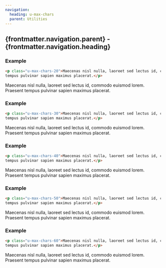 ```yaml
---
navigation:
  heading: u-max-chars
  parent: Utilities
---
```


## {frontmatter.navigation.parent} - {frontmatter.navigation.heading}
### Example
```html
<p class="u-max-chars-20">Maecenas nisl nulla, laoreet sed lectus id, commodo euismod lorem. Praesent
tempus pulvinar sapien maximus placerat.</p>
```

<p class="u-max-chars-20">Maecenas nisl nulla, laoreet sed lectus id, commodo euismod lorem. Praesent
tempus pulvinar sapien maximus placerat.</p>


### Example
```html
<p class="u-max-chars-30">Maecenas nisl nulla, laoreet sed lectus id, commodo euismod lorem. Praesent
tempus pulvinar sapien maximus placerat.</p>
```

<p class="u-max-chars-30">Maecenas nisl nulla, laoreet sed lectus id, commodo euismod lorem. Praesent
tempus pulvinar sapien maximus placerat.</p>


### Example
```html
<p class="u-max-chars-40">Maecenas nisl nulla, laoreet sed lectus id, commodo euismod lorem. Praesent
tempus pulvinar sapien maximus placerat.</p>
```

<p class="u-max-chars-40">Maecenas nisl nulla, laoreet sed lectus id, commodo euismod lorem. Praesent
tempus pulvinar sapien maximus placerat.</p>


### Example
```html
<p class="u-max-chars-50">Maecenas nisl nulla, laoreet sed lectus id, commodo euismod lorem. Praesent
tempus pulvinar sapien maximus placerat.</p>
```

<p class="u-max-chars-50">Maecenas nisl nulla, laoreet sed lectus id, commodo euismod lorem. Praesent
tempus pulvinar sapien maximus placerat.</p>


### Example
```html
<p class="u-max-chars-60">Maecenas nisl nulla, laoreet sed lectus id, commodo euismod lorem. Praesent
tempus pulvinar sapien maximus placerat.</p>
```

<p class="u-max-chars-60">Maecenas nisl nulla, laoreet sed lectus id, commodo euismod lorem. Praesent
tempus pulvinar sapien maximus placerat.</p>
